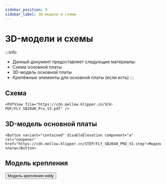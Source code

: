 ```yaml
---
sidebar_position: 9
sidebar_label: 3D-модели и схемы
---
```




# 3D-модели и схемы


:::info
* Данный документ предоставляет следующие материалы:
* Схема основной платы
* 3D-модель основной платы
* Крепёжные элементы для основной платы (если есть)
:::

## Схема

    <PdfView file="https://cdn.mellow.klipper.cn/SCH-PDF/FLY_SB2040_Pro_V3.pdf" />


## 3D-модель основной платы

    <Button variant="contained" disableElevation component="a" rel="noopener" href="https://cdn.mellow.klipper.cn/STEP/FLY_SB2040_PRO_V3.step">Модель платы</Button>

## Модель крепления
  <Button variant="contained" disableElevation component="a" rel="noopener" href="https://github.com/xishangyue/Model-library/tree/578a99735b61c3ac7451ba36395f667783d5d09a/eddy">Модель крепления eddy</Button>
